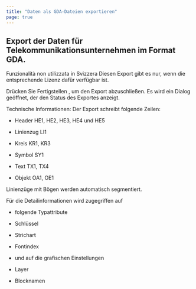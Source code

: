 ```yaml
---
title: "Daten als GDA-Dateien exportieren"
page: true
---
```

## Export der Daten f&#252;r Telekommunikationsunternehmen im Format GDA.
<Success>
 <Bold> Funzionalit&#224; non utilizzata in Svizzera </Bold> 
</Success>


<Warning>
Diesen Export gibt es nur, wenn die entsprechende Lizenz daf&#252;r verf&#252;gbar ist. 
</Warning>


Dr&#252;cken Sie  <Border>Fertigstellen</Border> , um den Export abzuschlie&#223;en. Es wird ein Dialog ge&#246;ffnet, der den Status des Exportes anzeigt.

<Success>
 <Bold> Technische Informationen: </Bold> 
Der Export schreibt folgende Zeilen:

-  Header HE1, HE2, HE3, HE4 und HE5


-  Linienzug LI1


-  Kreis KR1, KR3


-  Symbol SY1


-  Text TX1, TX4


-  Objekt OA1, OE1




Linienz&#252;ge mit B&#246;gen werden automatisch segmentiert.

F&#252;r die Detailinformationen wird zugegriffen auf 

-  folgende Typattribute


-  Schl&#252;ssel


-  Strichart


-  Fontindex




-  und auf die grafischen Einstellungen 


-  Layer


-  Blocknamen






</Success>
